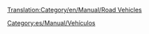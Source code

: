 [[Translation:Category/en/Manual/Road Vehicles]]

{{en/Bilingual box| Los artículos relativos a los [[es/Manual/Vehículos de carretera|vehículos de carretera]] y carreteras figuran en esta lista.
| --
| ''Articles relating to Road Vehicles, Roads and RV management are listed here.''}}



[[Category:es/Manual/Vehículos]]